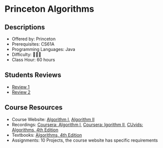 # Princeton Algorithms

## Descriptions

- Offered by: Princeton
- Prerequisites: CS61A
- Programming Languages: Java
- Difficulty: 🌟🌟🌟
- Class Hour: 60 hours

## Students Reviews

- [Review 1](#)
- [Review 2](#)

## Course Resources

- Course Website: [Algorithm I](https://www.coursera.org/learn/algorithms-part1), [Algorithm II](https://www.coursera.org/learn/algorithms-part2)
- Recordings: [Coursera: Algorithm I](https://www.coursera.org/learn/algorithms-part1), [Coursera: lgorithm II](https://www.coursera.org/learn/algorithms-part2), [CUvids: Algorithms, 4th Edition](https://cuvids.io/app/course/2/)
- Textbooks: [Algorithms, 4th Edition](https://algs4.cs.princeton.edu/home/)
- Assignments: 10 Projects, the course website has specific requirements
